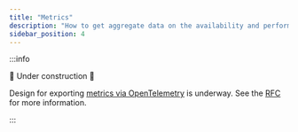 ```yaml
---
title: "Metrics"
description: "How to get aggregate data on the availability and performance of a lattice"
sidebar_position: 4
---
```


:::info

🚧 Under construction 🚧

Design for exporting [metrics via OpenTelemetry](https://opentelemetry.io/docs/specs/otel/metrics/) is underway. See the [RFC](https://github.com/wasmCloud/wasmCloud/issues/664) for more information.

:::

